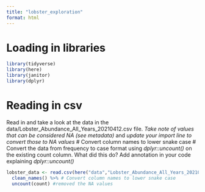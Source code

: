 ```yaml
---
title: "lobster_exploration"
format: html
---
```

# Loading in libraries 
```r
library(tidyverse)
library(here)
library(janitor)
library(dplyr)
```

# Reading in csv
Read in and take a look at the data in the data/Lobster_Abundance_All_Years_20210412.csv file. *Take note of values that can be considered NA (see metadata)* and *update your import line to convert those to NA values*
# Convert column names to lower snake case
# Convert the data from frequency to case format using *dplyr::uncount()* on the existing count column. What did this do? Add annotation in your code explaining *dplyr::uncount()*
```r
lobster_data <- read.csv(here("data","Lobster_Abundance_All_Years_20210412.csv"), na= c("0", "-99999")) %>% # '0' does not count as a value when applying uncount()
  clean_names() %>% # Convert column names to lower snake case
  uncount(count) #removed the NA values


```



